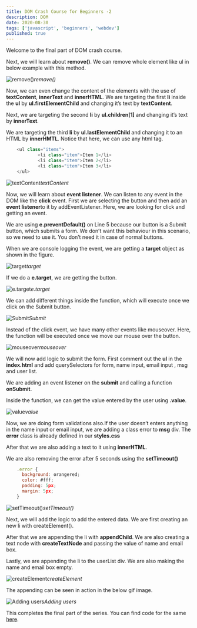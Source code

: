 ```yaml
---
title: DOM Crash Course for Beginners -2
description: DOM
date: 2020-08-30
tags: ['javascript', 'beginners', 'webdev']
published: true
---
```


Welcome to the final part of DOM crash course. 

Next, we will learn about **remove()**. We can remove whole element like ul in below example with this method.

![remove()](https://ik.imagekit.io/thewebdev/DOM-Basics/2/1_GLeDrzg9M.png)*remove()*

Now, we can even change the content of the elements with the use of **textContent**, **innerText** and **innerHTML**. We are targeting the first **li** inside the **ul** by **ul.firstElementChild** and changing it’s text by **textContent**.

Next, we are targeting the second **li** by **ul.children[1]** and changing it’s text by **innerText**.

We are targeting the third **li** by **ul.lastElementChild** and changing it to an HTML by **innerHMTL**. Notice that here, we can use any html tag.


```js
    <ul class="items">
            <li class="item">Item 1</li>
            <li class="item">Item 2</li>
            <li class="item">Item 3</li>
    </ul>
```

![textContent](https://ik.imagekit.io/thewebdev/DOM-Basics/2/2_3peQYL470.png)*textContent*

Now, we will learn about **event listener**. We can listen to any event in the DOM like the **click** event. First we are selecting the button and then add an **event listener**to it by addEventListener. Here, we are looking for click and getting an event.

We are using **e.preventDefault()** on Line 5 because our button is a Submit button, which submits a form. We don’t want this behaviour in this scenario, so we need to use it. You don’t need it in case of normal buttons.

When we are console logging the event, we are getting a **target** object as shown in the figure.

![target](https://ik.imagekit.io/thewebdev/DOM-Basics/2/3_zYmjar09n.png)*target*

If we do a **e.target**, we are getting the button.

![e.target](https://ik.imagekit.io/thewebdev/DOM-Basics/2/4_4O2rvVNOY.png)*e.target*

We can add different things inside the function, which will execute once we click on the Submit button.

![Submit](https://ik.imagekit.io/thewebdev/DOM-Basics/2/5_nrGanpxvqW.png)*Submit*

Instead of the click event, we have many other events like mouseover. Here, the function will be executed once we move our mouse over the button.

![mouseover](https://ik.imagekit.io/thewebdev/DOM-Basics/2/6_MBrVpot3pu.png)*mouseover*

We will now add logic to submit the form. First comment out the **ul** in the **index.html** and add querySelectors for form, name input, email input , msg and user list.

We are adding an event listener on the **submit** and calling a function **onSubmit**.

Inside the function, we can get the value entered by the user using **.value**.

![value](https://ik.imagekit.io/thewebdev/DOM-Basics/2/7_mY02hksvVR.png)*value*

Now, we are doing form validations also.If the user doesn’t enters anything in the name input or email input, we are adding a class error to **msg** div. The **error** class is already defined in our **styles.css**

After that we are also adding a text to it using **innerHTML**.

We are also removing the error after 5 seconds using the **setTimeout()**


```js
    .error {
      background: orangered;
      color: #fff;
      padding: 5px;
      margin: 5px;
    }
```

![setTimeout()](https://ik.imagekit.io/thewebdev/DOM-Basics/2/8_HWOYg2kq1g.png)*setTimeout()*

Next, we will add the logic to add the entered data. We are first creating an new li with createElement().

After that we are appending the li with **appendChild**. We are also creating a text node with **createTextNode** and passing the value of name and email box.

Lastly, we are appending the li to the userList div. We are also making the name and email box empty.

![createElement](https://ik.imagekit.io/thewebdev/DOM-Basics/2/9_fJhmU0ByeU.png)*createElement*

The appending can be seen in action in the below gif image.

![Adding users](https://ik.imagekit.io/thewebdev/DOM-Basics/2/10_wz1bXk4gO.gif)*Adding users*

This completes the final part of the series. You can find code for the same [here](https://github.com/nabendu82/DOMbasics).
